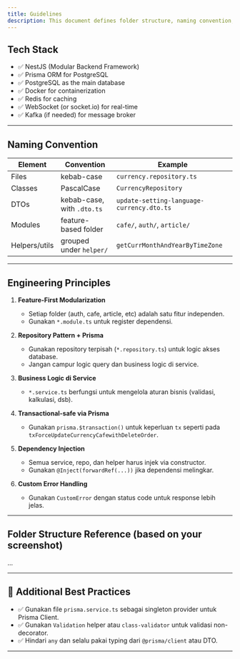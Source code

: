 ```yaml
---
title: Guidelines
description: This document defines folder structure, naming convention, and architectural patterns for developing Tantri Cashier backend using NestJS + Prisma.
---
```



## Tech Stack

- ✅ NestJS (Modular Backend Framework)
- ✅ Prisma ORM for PostgreSQL
- ✅ PostgreSQL as the main database
- ✅ Docker for containerization
- ✅ Redis for caching
- ✅ WebSocket (or socket.io) for real-time
- ✅ Kafka (if needed) for message broker

---

## Naming Convention

| Element       | Convention                 | Example                                   |
| ------------- | -------------------------- | ----------------------------------------- |
| Files         | kebab-case                 | `currency.repository.ts`                  |
| Classes       | PascalCase                 | `CurrencyRepository`                      |
| DTOs          | kebab-case, with `.dto.ts` | `update-setting-language-currency.dto.ts` |
| Modules       | feature-based folder       | `cafe/`, `auth/`, `article/`              |
| Helpers/utils | grouped under `helper/`    | `getCurrMonthAndYearByTimeZone`           |

---

## Engineering Principles

1. **Feature-First Modularization**

   - Setiap folder (auth, cafe, article, etc) adalah satu fitur independen.
   - Gunakan `*.module.ts` untuk register dependensi.

2. **Repository Pattern + Prisma**

   - Gunakan repository terpisah (`*.repository.ts`) untuk logic akses database.
   - Jangan campur logic query dan business logic di service.

3. **Business Logic di Service**

   - `*.service.ts` berfungsi untuk mengelola aturan bisnis (validasi, kalkulasi, dsb).

4. **Transactional-safe via Prisma**

   - Gunakan `prisma.$transaction()` untuk keperluan `tx` seperti pada `txForceUpdateCurrencyCafewithDeleteOrder`.

5. **Dependency Injection**

   - Semua service, repo, dan helper harus injek via constructor.
   - Gunakan `@Inject(forwardRef(...))` jika dependensi melingkar.

6. **Custom Error Handling**
   - Gunakan `CustomError` dengan status code untuk response lebih jelas.

---

## Folder Structure Reference (based on your screenshot)

<Files>
  <Folder name="build" />
  <Folder name="prisma">
    <Folder name="datas" />
    <Folder name="interfaces" />
    <Folder name="migrations" />
    <Folder name="paginator" />
    <File name="schema.prisma" />
    <File name="seed.ts" />
  </Folder>
  <Folder name="src" defaultOpen>
    <Folder name="article">
      <Folder name="dto" />
      <File name="article.controller.ts" />
      <File name="article.module.ts" />
      <File name="article.repository.ts" />
      <File name="article.service.ts" />
    </Folder>
    <Folder name="auth">
      <Folder name="decorator" />
      <Folder name="dto">
        <File name="signin.dto.ts" />
        <File name="signup.dto.ts" />
        <File name="verify-otp.dto.ts" />
        ...
      </Folder>
      <Folder name="guard" />
      <Folder name="interfaces" />
      <Folder name="repositories" />
      <Folder name="strategy" />
      <Folder name="type" />
      <File name="auth.controller.ts" />
      <File name="auth.module.ts" />
      <File name="auth.service.ts" />
    </Folder>
    <Folder name="cafe">
      <Folder name="repositories" />
    </Folder>
    <Folder name="utils">
      <Folder name="dto">
        <File name="pagination.dto.ts" />
      </Folder>
      <Folder name="enum">
        <File name="auth.enum.ts" />
      </Folder>
    </Folder>
    <Folder name="helper">
      <File name="helper.ts" />
      <File name="validation.ts" />
    </Folder>
    <Folder name="setting">
      <Folder name="dto">
        <File name="setting.dto.ts" />
      </Folder>
      <File name="setting.repository.ts" />
    </Folder>
  </Folder>
</Files>

---

## 🧪 Additional Best Practices

- ✅ Gunakan file `prisma.service.ts` sebagai singleton provider untuk Prisma Client.
- ✅ Gunakan `Validation` helper atau `class-validator` untuk validasi non-decorator.
- ✅ Hindari `any` dan selalu pakai typing dari `@prisma/client` atau DTO.

---
